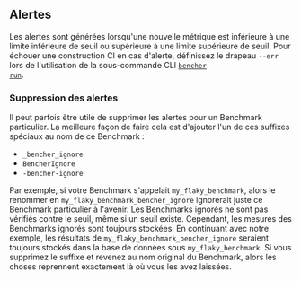 ## Alertes
Les alertes sont générées lorsqu'une nouvelle métrique est inférieure à une limite inférieure de seuil ou supérieure à une limite supérieure de seuil.
Pour échouer une construction CI en cas d'alerte, définissez le drapeau `--err` lors de l'utilisation de la sous-commande CLI <code><a href="/fr/docs/explanation/bencher-run/">bencher run</a></code>.

### Suppression des alertes
Il peut parfois être utile de supprimer les alertes pour un Benchmark particulier. 
La meilleure façon de faire cela est d'ajouter l'un de ces suffixes spéciaux au nom de ce Benchmark : 

- `_bencher_ignore`
- `BencherIgnore`
- `-bencher-ignore`

Par exemple, si votre Benchmark s'appelait `my_flaky_benchmark`, alors le renommer en `my_flaky_benchmark_bencher_ignore` 
ignorerait juste ce Benchmark particulier à l'avenir. 
Les Benchmarks ignorés ne sont pas vérifiés contre le seuil, même si un seuil existe. 
Cependant, les mesures des Benchmarks ignorés sont toujours stockées. 
En continuant avec notre exemple, les résultats de `my_flaky_benchmark_bencher_ignore` seraient toujours stockés dans la base de données sous `my_flaky_benchmark`.
Si vous supprimez le suffixe et revenez au nom original du Benchmark,
alors les choses reprennent exactement là où vous les avez laissées.